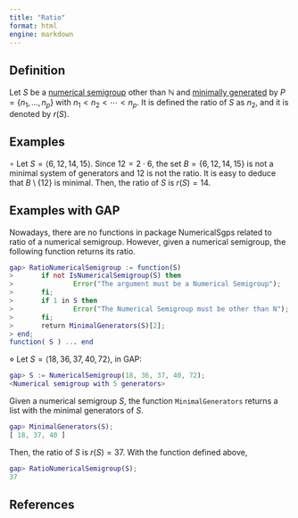```yaml
---
title: "Ratio"
format: html
engine: markdown
---
```


<!-- Definición de Num. Sem. -->

## Definition

Let $S$ be a [numerical semigroup](../Basic-concepts/Numerical-semigroup.qmd) other than $\mathbb{N}$ and [minimally generated](Minimal-set-of-generators.qmd) by $P = \{n_1, \ldots, n_p\}$ with $n_1 < n_2 < \cdots < n_p$. It is defined the ratio of $S$ as $n_2$, and it is denoted by $r(S)$.

## Examples

$\circ$ Let $S = \langle 6, 12, 14, 15 \rangle$. Since $12 = 2 \cdot 6$, the set $B = \{6, 12, 14, 15\}$ is not a minimal system of generators and $12$ is not the ratio. It is easy to deduce that $B\setminus \{12\}$ is minimal. Then, the ratio of $S$ is $r(S) = 14$.

## Examples with GAP

Nowadays, there are no functions in package NumericalSgps related to ratio of a numerical semigroup. However, given a numerical semigroup, the following function returns its ratio.

``` gap
gap> RatioNumericalSemigroup := function(S)
>       if not IsNumericalSemigroup(S) then
>               Error("The argument must be a Numerical Semigroup");
>       fi;
>       if 1 in S then
>               Error("The Numerical Semigroup must be other than N");
>       fi;
>       return MinimalGenerators(S)[2];
> end;
function( S ) ... end
```

$\diamond$ Let $S = \langle 18, 36, 37, 40, 72 \rangle$, in GAP:

``` gap
gap> S := NumericalSemigroup(18, 36, 37, 40, 72);
<Numerical semigroup with 5 generators>
```

Given a numerical semigroup $S$, the function `MinimalGenerators` returns a list with the minimal generators of $S$.

``` gap
gap> MinimalGenerators(S);
[ 18, 37, 40 ]
```

Then, the ratio of $S$ is $r(S) = 37$. With the function defined above,

``` gap
gap> RatioNumericalSemigroup(S);
37
```

## References

<!-- https://docs.gap-system.org/doc/tut/chap0_mj.html#contents -->
